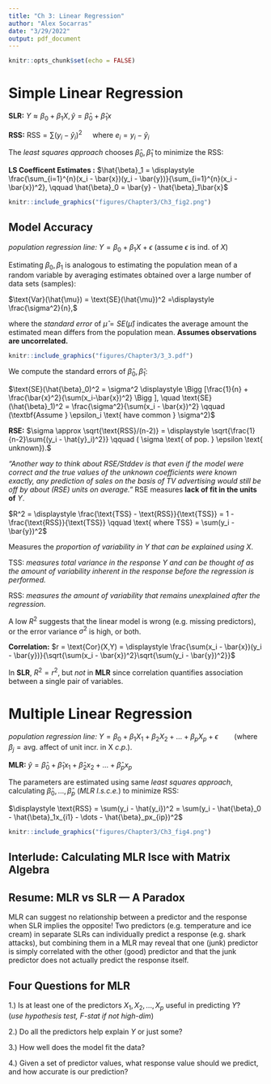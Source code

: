 ```yaml
---
title: "Ch 3: Linear Regression"
author: "Alex Socarras"
date: "3/29/2022"
output: pdf_document
---
```


```r
knitr::opts_chunk$set(echo = FALSE)
```

# Simple Linear Regression
**SLR:** $Y \approx \beta_0 + \beta_1X, \hat{y} = \hat{\beta}_0 + \hat{\beta}_1x$ 

**RSS:** $\text{RSS} = \sum(y_i - \hat{y}_i)^2 \quad \text{ where }e_i = y_i - \hat{y}_i$

The *least squares approach* chooses $\hat{\beta}_0, \hat{\beta}_1$ to minimize the RSS: 

**LS Coefficent Estimates :** $\hat{\beta}_1 = \displaystyle \frac{\sum_{i=1}^{n}(x_i - \bar{x})(y_i - \bar{y})}{\sum_{i=1}^{n}(x_i - \bar{x})^2}, \qquad \hat{\beta}_0 = \bar{y} - \hat{\beta}_1\bar{x}$

```r

knitr::include_graphics("figures/Chapter3/Ch3_fig2.png")


```

## Model Accuracy

*population regression line:* $Y = \beta_0 + \beta_1X + \epsilon \text{ (assume  } \epsilon \text{ is ind. of } X)$

Estimating  $\beta_0, \beta_1$ is analogous to estimating the population mean of a random variable by averaging estimates obtained over a large number of data sets (samples):

$\text{Var}(\hat{\mu}) = \text{SE}(\hat{\mu})^2 =\displaystyle \frac{\sigma^2}{n},$

where the *standard error* of $\hat{\mu} = SE(\hat{\mu})$ indicates the average amount the estimated mean differs from the population mean. **Assumes observations are uncorrelated.** 


```r
knitr::include_graphics("figures/Chapter3/3_3.pdf")
```

We compute the standard errors of $\hat{\beta}_0, \hat{\beta}_1$:

$\text{SE}(\hat{\beta}_0)^2 = \sigma^2 \displaystyle \Bigg [\frac{1}{n} + \frac{\bar{x}^2}{\sum(x_i-\bar{x})^2} \Bigg ], \quad \text{SE}(\hat{\beta}_1)^2 = \frac{\sigma^2}{\sum(x_i - \bar{x})^2} \qquad (\textbf{Assume } \epsilon_i \text{ have common } \sigma^2)$

**RSE:** $\sigma \approx \sqrt{\text{RSS}/(n-2)} = \displaystyle \sqrt{\frac{1}{n-2}\sum{(y_i - \hat{y}_i)^2}} \qquad ( \sigma \text{ of  pop. } \epsilon \text{ unknown}).$

*"Another way to think about RSE/Stddev is that even if the model were correct and the true values of the unknown coefficients were known exactly, any prediction of sales on the basis of TV advertising would still be off by about (RSE) units on average."* RSE measures **lack of fit  in the units of** *Y*.  

$R^2 = \displaystyle \frac{\text{TSS} - \text{RSS}}{\text{TSS}} = 1 - \frac{\text{RSS}}{\text{TSS}} \qquad \text{ where TSS} = \sum(y_i - \bar{y})^2$

Measures the *proportion of variability in Y that can be explained using X*.

TSS: *measures total variance in the response Y and can be thought of as the amount of variability inherent in the response before the regression is performed.* 

RSS: *measures the amount of variability that remains unexplained after the regression.*

A low $R^2$ suggests that the linear model is wrong (e.g. missing predictors), or the error variance $\sigma^2$ is high, or both.

**Correlation:** $r = \text{Cor}(X,Y) = \displaystyle \frac{\sum(x_i - \bar{x})(y_i - \bar{y})}{\sqrt{\sum(x_i - \bar{x})^2}\sqrt{\sum(y_i - \bar{y})^2}}$
 
In **SLR**, $R^2 = r^2$, but *not* in **MLR** since correlation quantifies association between a single pair of variables. 

# Multiple Linear Regression

*population regression line:* $Y = \beta_0 + \beta_1X_1 + \beta_2X_2 + \dots + \beta_pX_p + \epsilon \qquad (\text{where } \beta_j = \text{avg. affect of unit incr. in X } c.p.)$. 

**MLR:** $\hat{y} = \hat{\beta}_0 + \hat{\beta}_1x_1 + \hat{\beta}_2x_2 + \dots + \hat{\beta}_px_p$

The parameters are estimated using same *least squares approach*, calculating $\hat{\beta}_0,..., \hat{\beta}_p$ (*MLR l.s.c.e.*) to minimize RSS: 

$\displaystyle \text{RSS} = \sum(y_i - \hat{y_i})^2 = \sum(y_i - \hat{\beta}_0 - \hat{\beta}_1x_{i1} - \dots - \hat{\beta}_px_{ip})^2$

```r
knitr::include_graphics("figures/Chapter3/Ch3_fig4.png")
```


## Interlude: Calculating MLR lsce with Matrix Algebra


## Resume: MLR vs SLR --- A Paradox

MLR can suggest no relationship between a predictor and the response when SLR implies the opposite! Two predictors (e.g. temperature and ice cream) in separate SLRs can individually predict a response (e.g. shark attacks), but combining them in a MLR may reveal that one (junk) predictor is simply correlated with the other (good) predictor and that the junk predictor does not actually predict the response itself.


## Four Questions for MLR

1.) Is at least one of the predictors $X_1, X_2, ...,X_p$ useful in predicting *Y*?    
(*use hypothesis test, F-stat if not high-dim*)

2.) Do all the predictors help explain *Y* or just some?

3.) How well does the model fit the data?

4.) Given a set of predictor values, what response value should we predict, and how accurate is our prediction? 










